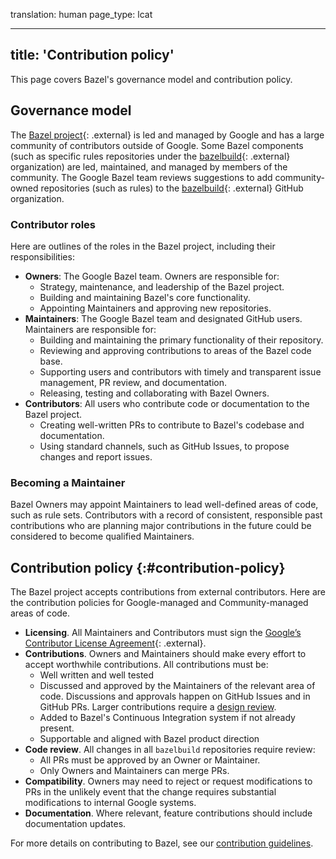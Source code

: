 translation: human
page_type: lcat

---
title: 'Contribution policy'
---

This page covers Bazel's governance model and contribution policy.

## Governance model

The [Bazel project](https://github.com/bazelbuild){: .external} is led and managed by Google
and has a large community of contributors outside of Google. Some Bazel
components (such as specific rules repositories under the
[bazelbuild](https://github.com/bazelbuild){: .external} organization) are led,
maintained, and managed by members of the community. The Google Bazel team
reviews suggestions to add community-owned repositories (such as rules) to the
[bazelbuild](https://github.com/bazelbuild){: .external} GitHub organization.

### Contributor roles

Here are outlines of the roles in the Bazel project, including their
responsibilities:

*   **Owners**: The Google Bazel team. Owners are responsible for:
    *   Strategy, maintenance, and leadership of the Bazel project.
    *   Building and maintaining Bazel's core functionality.
    *   Appointing Maintainers and approving new repositories.
*   **Maintainers**: The Google Bazel team and designated GitHub users.
    Maintainers are responsible for:
    *   Building and maintaining the primary functionality of their repository.
    *   Reviewing and approving contributions to areas of the Bazel code base.
    *   Supporting users and contributors with timely and transparent issue
        management, PR review, and documentation.
    *   Releasing, testing and collaborating with Bazel Owners.
*   **Contributors**: All users who contribute code or documentation to the
    Bazel project.
    *   Creating well-written PRs to contribute to Bazel's codebase and
        documentation.
    *   Using standard channels, such as GitHub Issues, to propose changes and
        report issues.

### Becoming a Maintainer

Bazel Owners may appoint Maintainers to lead well-defined areas of code, such as
rule sets. Contributors with a record of consistent, responsible past
contributions who are planning major contributions in the future could be
considered to become qualified Maintainers.

## Contribution policy {:#contribution-policy}

The Bazel project accepts contributions from external contributors. Here are the
contribution policies for Google-managed and Community-managed areas of code.

*   **Licensing**. All Maintainers and Contributors must sign the
    [Google’s Contributor License Agreement](https://cla.developers.google.com/clas){: .external}.
*   **Contributions**. Owners and Maintainers should make every effort to accept
    worthwhile contributions. All contributions must be:
    *   Well written and well tested
    *   Discussed and approved by the Maintainers of the relevant area of code.
        Discussions and approvals happen on GitHub Issues and in GitHub PRs.
        Larger contributions require a
        [design review](/versions/7.6.0/contribute/design-documents).
    *   Added to Bazel's Continuous Integration system if not already present.
    *   Supportable and aligned with Bazel product direction
*   **Code review**. All changes in all `bazelbuild` repositories require
    review:
    *   All PRs must be approved by an Owner or Maintainer.
    *   Only Owners and Maintainers can merge PRs.
*   **Compatibility**. Owners may need to reject or request modifications to PRs
    in the unlikely event that the change requires substantial modifications to
    internal Google systems.
*   **Documentation**. Where relevant, feature contributions should include
    documentation updates.

For more details on contributing to Bazel, see our
[contribution guidelines](/versions/7.6.0/contribute/).
